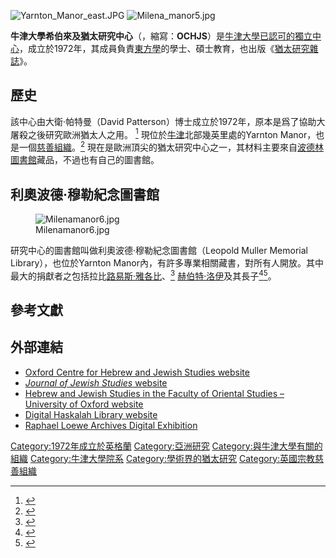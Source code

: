 [[Image:Yarnton_Manor_east.JPG|thumb]]
[[File:Milena_manor5.jpg|thumb]]

'''牛津大學希伯來及猶太研究中心'''（{{lang-en|'''Oxford Centre for Hebrew and Jewish Studies'''}}，縮寫：'''OCHJS'''）是[[牛津大學|牛津大學]][[Recognised_Independent_Centre|已認可的獨立中心]]，成立於1972年，其成員負責[[東方學|東方學]]的學士、碩士教育，也出版《[[猶太研究雜誌|猶太研究雜誌]]》。

==歷史==

該中心由大衛·帕特曼（David Patterson）博士成立於1972年，原本是爲了協助大屠殺之後研究歐洲猶太人之用。 <ref>{{cite web |url=http://www.ochjs.ac.uk/home/about/our-vision/ |title=Our vision and mission statement |publisher=Ochjs.ac.uk |accessdate=29 August 2012 |archive-url=https://web.archive.org/web/20130717014932/http://www.ochjs.ac.uk/home/about/our-vision/ |archive-date=2013-07-17 |dead-url=yes }}</ref> 現位於[[牛津|牛津]]北部幾英里處的Yarnton Manor，也是一個[[慈善組織|慈善組織]]。<ref>{{EW charity|309720}}</ref> 現在是歐洲頂尖的猶太研究中心之一，其材料主要來自[[波德林圖書館|波德林圖書館]]藏品，不過也有自己的圖書館。

==利奧波德·穆勒紀念圖書館==
[[File:Milenamanor6.jpg|thumb]]

研究中心的圖書館叫做利奧波德·穆勒紀念圖書館（Leopold Muller Memorial Library），也位於Yarnton Manor內，有許多專業相關藏書，對所有人開放。其中最大的捐獻者之包括拉比[[路易斯·雅各比|路易斯·雅各比]]、<ref>{{cite web |url=http://www.ochjs.ac.uk/mullerlibrary/collections/louisjacobs.html |title=Louis Jacobs Collection – Leopold Muller Memorial Library |publisher=Ochjs.ac.uk |accessdate=3 January 2012 |deadurl=yes |archiveurl=https://web.archive.org/web/20150331201859/http://www.ochjs.ac.uk/mullerlibrary/collections/louisjacobs.html |archivedate=2015年3月31日 }}</ref> [[赫伯特·洛伊|赫伯特·洛伊]]及其長子<ref>{{cite web |url=http://www.ochjs.ac.uk/mullerlibrary/collections/loewe.html |title=Loewe Pamphlets – Leopold Muller Memorial Library |publisher=Ochjs.ac.uk |accessdate=3 January 2012 |deadurl=yes |archiveurl=https://web.archive.org/web/20120315100643/http://www.ochjs.ac.uk/mullerlibrary/collections/loewe.html |archivedate=2012年3月15日 }}</ref><ref>{{cite web |url=http://www.ochjs.ac.uk/mullerlibrary/collections/copp.html |title=Coppenhagen Library – Leopold Muller Memorial Library |publisher=Ochjs.ac.uk |accessdate=3 January 2012 |deadurl=yes |archiveurl=https://web.archive.org/web/20150331201854/http://www.ochjs.ac.uk/mullerlibrary/collections/copp.html |archivedate=2015年3月31日 }}</ref>。

==參考文獻==
{{reflist}}

==外部連結==
* [http://www.ochjs.ac.uk/ Oxford Centre for Hebrew and Jewish Studies website] {{Wayback|url=http://www.ochjs.ac.uk/ |date=20210126043616 }}
* [http://www.jjs-online.net/ ''Journal of Jewish Studies'' website] {{Wayback|url=http://www.jjs-online.net/ |date=20170911181942 }}
* [https://web.archive.org/web/20110524140139/http://www.orinst.ox.ac.uk/hjs/index.html Hebrew and Jewish Studies in the Faculty of Oriental Studies – University of Oxford website]
* [http://www.ochjs.ac.uk/mullerlibrary/digital_library/haskalah.html Digital Haskalah Library website] {{Wayback|url=http://www.ochjs.ac.uk/mullerlibrary/digital_library/haskalah.html |date=20210201203409 }}
* [http://www.ochjs.ac.uk/mullerlibrary/digital_library/Intranet/Loewe/stainedglassdesign/Loewe.html Raphael Loewe Archives Digital Exhibition] {{Wayback|url=http://www.ochjs.ac.uk/mullerlibrary/digital_library/Intranet/Loewe/stainedglassdesign/Loewe.html |date=20190925152904 }}

{{牛津大學}}

[[Category:1972年成立於英格蘭|Category:1972年成立於英格蘭]]
[[Category:亞洲研究|Category:亞洲研究]]
[[Category:與牛津大學有關的組織|Category:與牛津大學有關的組織]]
[[Category:牛津大學院系|Category:牛津大學院系]]
[[Category:學術界的猶太研究|Category:學術界的猶太研究]]
[[Category:英國宗教慈善組織|Category:英國宗教慈善組織]]